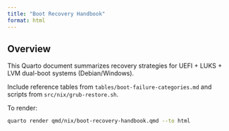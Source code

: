 ```yaml
---
title: "Boot Recovery Handbook"
format: html
---
```


## Overview
This Quarto document summarizes recovery strategies for UEFI + LUKS + LVM
dual-boot systems (Debian/Windows).

Include reference tables from `tables/boot-failure-categories.md`
and scripts from `src/nix/grub-restore.sh`.

To render:
```bash
quarto render qmd/nix/boot-recovery-handbook.qmd --to html
```

